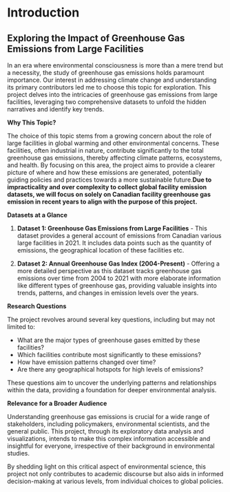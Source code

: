 # Introduction

## Exploring the Impact of Greenhouse Gas Emissions from Large Facilities

In an era where environmental consciousness is more than a mere trend but a necessity, the study of greenhouse gas emissions holds paramount importance. Our interest in addressing climate change and understanding its primary contributors led me to choose this topic for exploration. This project delves into the intricacies of greenhouse gas emissions from large facilities, leveraging two comprehensive datasets to unfold the hidden narratives and identify key trends.

**Why This Topic?**

The choice of this topic stems from a growing concern about the role of large facilities in global warming and other environmental concerns. These facilities, often industrial in nature, contribute significantly to the total greenhouse gas emissions, thereby affecting climate patterns, ecosystems, and health. By focusing on this area, the project aims to provide a clearer picture of where and how these emissions are generated, potentially guiding policies and practices towards a more sustainable future.**Due to impracticality and over complexity to collect global facility emission datasets, we will focus on solely on Canadian facility greenhouse gas emission in recent years to align with the purpose of this project.**

**Datasets at a Glance**

1.  **Dataset 1: Greenhouse Gas Emissions from Large Facilities** - This dataset provides a general account of emissions from Canadian various large facilities in 2021. It includes data points such as the quantity of emissions, the geographical location of these facilities etc.

2.  **Dataset 2: Annual Greenhouse Gas Index (2004-Present)** - Offering a more detailed perspective as this dataset tracks greenhouse gas emissions over time from 2004 to 2021 with more elaborate information like different types of greenhouse gas, providing valuable insights into trends, patterns, and changes in emission levels over the years.

**Research Questions**

The project revolves around several key questions, including but may not limited to:

-   What are the major types of greenhouse gases emitted by these facilities?
-   Which facilities contribute most significantly to these emissions?
-   How have emission patterns changed over time?
-   Are there any geographical hotspots for high levels of emissions?


These questions aim to uncover the underlying patterns and relationships within the data, providing a foundation for deeper environmental analysis.

**Relevance for a Broader Audience**

Understanding greenhouse gas emissions is crucial for a wide range of stakeholders, including policymakers, environmental scientists, and the general public. This project, through its exploratory data analysis and visualizations, intends to make this complex information accessible and insightful for everyone, irrespective of their background in environmental studies.

By shedding light on this critical aspect of environmental science, this project not only contributes to academic discourse but also aids in informed decision-making at various levels, from individual choices to global policies.
